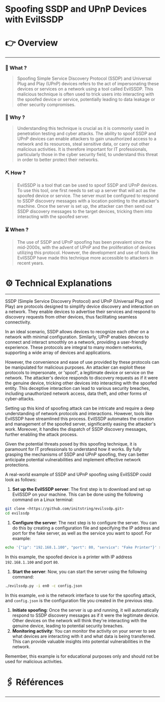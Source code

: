 # Spoofing SSDP and UPnP Devices with EvilSSDP


# 👉 Overview

---

### 👀 What ?

> Spoofing Simple Service Discovery Protocol (SSDP) and Universal Plug and Play (UPnP) devices refers to the act of impersonating these devices or services on a network using a tool called EvilSSDP. This malicious technique is often used to trick users into interacting with the spoofed device or service, potentially leading to data leakage or other security compromises.
> 

### 🧐 Why ?

> Understanding this technique is crucial as it is commonly used in penetration testing and cyber attacks. The ability to spoof SSDP and UPnP devices can enable attackers to gain unauthorized access to a network and its resources, steal sensitive data, or carry out other malicious activities. It is therefore important for IT professionals, particularly those in the cyber security field, to understand this threat in order to better protect their networks.
> 

### ⛏️ How ?

> EvilSSDP is a tool that can be used to spoof SSDP and UPnP devices. To use this tool, one first needs to set up a server that will act as the spoofed device or service. The server must be configured to respond to SSDP discovery messages with a location pointing to the attacker's machine. Once the server is set up, the attacker can then send out SSDP discovery messages to the target devices, tricking them into interacting with the spoofed server.
> 

### ⏳ When ?

> The use of SSDP and UPnP spoofing has been prevalent since the mid-2000s, with the advent of UPnP and the proliferation of devices utilizing this protocol. However, the development and use of tools like EvilSSDP have made this technique more accessible to attackers in recent years.
> 

# ⚙️ Technical Explanations

---

SSDP (Simple Service Discovery Protocol) and UPnP (Universal Plug and Play) are protocols designed to simplify device discovery and interaction on a network. They enable devices to advertise their services and respond to discovery requests from other devices, thus facilitating seamless connectivity.

In an ideal scenario, SSDP allows devices to recognize each other on a network with minimal configuration. Similarly, UPnP enables devices to connect and interact smoothly on a network, providing a user-friendly experience. These protocols are integral to many modern networks, supporting a wide array of devices and applications.

However, the convenience and ease of use provided by these protocols can be manipulated for malicious purposes. An attacker can exploit these protocols to impersonate, or 'spoof', a legitimate device or service on the network. The attacker's device responds to discovery requests as if it were the genuine device, tricking other devices into interacting with the spoofed entity. This deceptive interaction can lead to various security breaches, including unauthorized network access, data theft, and other forms of cyber-attacks.

Setting up this kind of spoofing attack can be intricate and require a deep understanding of network protocols and interactions. However, tools like EvilSSDP have streamlined this process. EvilSSDP automates the creation and management of the spoofed server, significantly easing the attacker's work. Moreover, it handles the dispatch of SSDP discovery messages, further enabling the attack process.

Given the potential threats posed by this spoofing technique, it is paramount for IT professionals to understand how it works. By fully grasping the mechanisms of SSDP and UPnP spoofing, they can better anticipate potential vulnerabilities and implement effective network protections.

A real-world example of SSDP and UPnP spoofing using EvilSSDP could look as follows:

1. **Set up the EvilSSDP server**: The first step is to download and set up EvilSSDP on your machine. This can be done using the following command on a Linux terminal:

```bash
git clone <https://github.com/initstring/evilssdp.git>
cd evilssdp

```

1. **Configure the server**: The next step is to configure the server. You can do this by creating a configuration file and specifying the IP address and port for the fake server, as well as the service you want to spoof. For example:

```bash
echo '{"ip": "192.168.1.100", "port": 80, "service": "Fake Printer"}' > config.json

```

In this example, the spoofed device is a printer with IP address `192.168.1.100` and port `80`.

1. **Start the server**: Now, you can start the server using the following command:

```bash
./evilssdp.py -i en0 -c config.json

```

In this example, `en0` is the network interface to use for the spoofing attack, and `config.json` is the configuration file you created in the previous step.

1. **Initiate spoofing**: Once the server is up and running, it will automatically respond to SSDP discovery messages as if it were the legitimate device. Other devices on the network will think they're interacting with the genuine device, leading to potential security breaches.
2. **Monitoring activity**: You can monitor the activity on your server to see what devices are interacting with it and what data is being transferred. This can provide valuable insights into potential vulnerabilities in the network.

Remember, this example is for educational purposes only and should not be used for malicious activities.

# 🖇️ Références

---